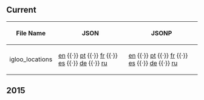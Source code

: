 ==Current==
{| class="wikitable sortable plainlinks"
! File Name
! JSON
! JSONP
|-
| igloo_locations || [http://cdn.clubpenguin.com/play/en/web_service/game_configs/igloo_locations.json en] {{·}} [http://cdn.clubpenguin.com/play/pt/web_service/game_configs/igloo_locations.json pt] {{·}} [http://cdn.clubpenguin.com/play/fr/web_service/game_configs/igloo_locations.json fr] {{·}} [http://cdn.clubpenguin.com/play/es/web_service/game_configs/igloo_locations.json es] {{·}} [http://cdn.clubpenguin.com/play/de/web_service/game_configs/igloo_locations.json de] {{·}} [http://cdn.clubpenguin.com/play/ru/web_service/game_configs/igloo_locations.json ru] || [http://cdn.clubpenguin.com/play/en/web_service/game_configs/igloo_locations.jsonp en] {{·}} [http://cdn.clubpenguin.com/play/pt/web_service/game_configs/igloo_locations.jsonp pt] {{·}} [http://cdn.clubpenguin.com/play/fr/web_service/game_configs/igloo_locations.jsonp fr] {{·}} [http://cdn.clubpenguin.com/play/es/web_service/game_configs/igloo_locations.jsonp es] {{·}} [http://cdn.clubpenguin.com/play/de/web_service/game_configs/igloo_locations.jsonp de] {{·}} [http://cdn.clubpenguin.com/play/ru/web_service/game_configs/igloo_locations.jsonp ru]
|}
==2015==
{{2015GameConfigs|title=igloo_locations}}